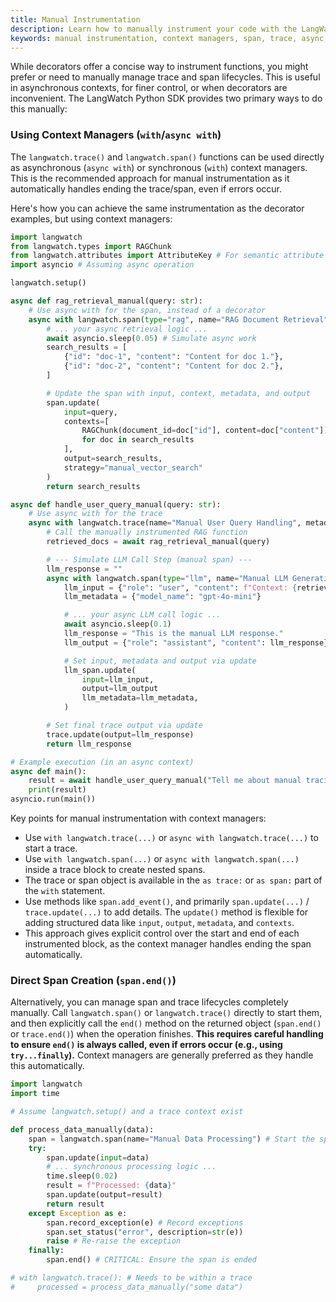 ```yaml
---
title: Manual Instrumentation
description: Learn how to manually instrument your code with the LangWatch Python SDK
keywords: manual instrumentation, context managers, span, trace, async, synchronous, LangWatch, Python
---
```


While decorators offer a concise way to instrument functions, you might prefer or need to manually manage trace and span lifecycles. This is useful in asynchronous contexts, for finer control, or when decorators are inconvenient. The LangWatch Python SDK provides two primary ways to do this manually:

### Using Context Managers (`with`/`async with`)

The `langwatch.trace()` and `langwatch.span()` functions can be used directly as asynchronous (`async with`) or synchronous (`with`) context managers. This is the recommended approach for manual instrumentation as it automatically handles ending the trace/span, even if errors occur.

Here's how you can achieve the same instrumentation as the decorator examples, but using context managers:

```python
import langwatch
from langwatch.types import RAGChunk
from langwatch.attributes import AttributeKey # For semantic attribute keys
import asyncio # Assuming async operation

langwatch.setup()

async def rag_retrieval_manual(query: str):
    # Use async with for the span, instead of a decorator
    async with langwatch.span(type="rag", name="RAG Document Retrieval") as span:
        # ... your async retrieval logic ...
        await asyncio.sleep(0.05) # Simulate async work
        search_results = [
            {"id": "doc-1", "content": "Content for doc 1."},
            {"id": "doc-2", "content": "Content for doc 2."},
        ]

        # Update the span with input, context, metadata, and output
        span.update(
            input=query,
            contexts=[
                RAGChunk(document_id=doc["id"], content=doc["content"])
                for doc in search_results
            ],
            output=search_results,
            strategy="manual_vector_search"
        )
        return search_results

async def handle_user_query_manual(query: str):
    # Use async with for the trace
    async with langwatch.trace(name="Manual User Query Handling", metadata={"user_id": "manual-user", "query": query}) as trace:
        # Call the manually instrumented RAG function
        retrieved_docs = await rag_retrieval_manual(query)

        # --- Simulate LLM Call Step (manual span) ---
        llm_response = ""
        async with langwatch.span(type="llm", name="Manual LLM Generation") as llm_span:
            llm_input = {"role": "user", "content": f"Context: {retrieved_docs}\nQuery: {query}"}
            llm_metadata = {"model_name": "gpt-4o-mini"}

            # ... your async LLM call logic ...
            await asyncio.sleep(0.1)
            llm_response = "This is the manual LLM response."
            llm_output = {"role": "assistant", "content": llm_response}

            # Set input, metadata and output via update
            llm_span.update(
                input=llm_input,
                output=llm_output
                llm_metadata=llm_metadata,
            )

        # Set final trace output via update
        trace.update(output=llm_response)
        return llm_response

# Example execution (in an async context)
async def main():
    result = await handle_user_query_manual("Tell me about manual tracing with context managers.")
    print(result)
asyncio.run(main())
```

Key points for manual instrumentation with context managers:

- Use `with langwatch.trace(...)` or `async with langwatch.trace(...)` to start a trace.
- Use `with langwatch.span(...)` or `async with langwatch.span(...)` inside a trace block to create nested spans.
- The trace or span object is available in the `as trace:` or `as span:` part of the `with` statement.
- Use methods like `span.add_event()`, and primarily `span.update(...)` / `trace.update(...)` to add details. The `update()` method is flexible for adding structured data like `input`, `output`, `metadata`, and `contexts`.
- This approach gives explicit control over the start and end of each instrumented block, as the context manager handles ending the span automatically.

### Direct Span Creation (`span.end()`)

Alternatively, you can manage span and trace lifecycles completely manually. Call `langwatch.span()` or `langwatch.trace()` directly to start them, and then explicitly call the `end()` method on the returned object (`span.end()` or `trace.end()`) when the operation finishes. **This requires careful handling to ensure `end()` is always called, even if errors occur (e.g., using `try...finally`).** Context managers are generally preferred as they handle this automatically.

```python
import langwatch
import time

# Assume langwatch.setup() and a trace context exist

def process_data_manually(data):
    span = langwatch.span(name="Manual Data Processing") # Start the span
    try:
        span.update(input=data)
        # ... synchronous processing logic ...
        time.sleep(0.02)
        result = f"Processed: {data}"
        span.update(output=result)
        return result
    except Exception as e:
        span.record_exception(e) # Record exceptions
        span.set_status("error", description=str(e))
        raise # Re-raise the exception
    finally:
        span.end() # CRITICAL: Ensure the span is ended

# with langwatch.trace(): # Needs to be within a trace
#     processed = process_data_manually("some data")
```
